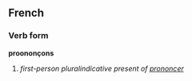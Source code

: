 ==French==
===Verb form===
'''proononçons'''

# ''first-person pluralindicative present of [[prononcer]]''